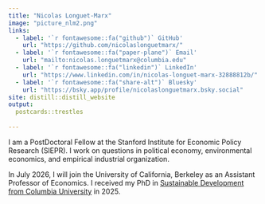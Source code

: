```yaml
---
title: "Nicolas Longuet-Marx"
image: "picture_nlm2.png"
links:
  - label: '`r fontawesome::fa("github")` GitHub'
    url: "https://github.com/nicolaslonguetmarx/"
  - label: '`r fontawesome::fa("paper-plane")` Email'
    url: "mailto:nicolas.longuetmarx@columbia.edu"
  - label: '`r fontawesome::fa("linkedin")` LinkedIn'
    url: "https://www.linkedin.com/in/nicolas-longuet-marx-32888812b/"
  - label: '`r fontawesome::fa("share-alt")` Bluesky'
    url: "https://bsky.app/profile/nicolaslonguetmarx.bsky.social"
site: distill::distill_website
output:
  postcards::trestles
    
---
```


I am a PostDoctoral Fellow at the Stanford Institute for Economic Policy Research (SIEPR). I work on questions in political economy, environmental economics, and empirical industrial organization. 

In July 2026, I will join the University of California, Berkeley as an Assistant Professor of Economics. I received my PhD in [Sustainable Development from Columbia University](https://www.sipa.columbia.edu/sipa-education/phd-sustainable-development) in 2025.





